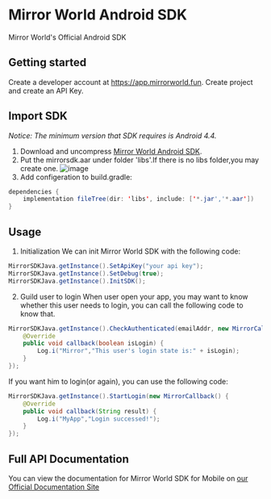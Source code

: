 # Mirror World Android SDK

Mirror World's Official Android SDK  

## Getting started
Create a developer account at https://app.mirrorworld.fun. Create project and create an API Key.  

## Import SDK
*Notice:
The minimum version that SDK requires is Android 4.4.*

1. Download and uncompress [Mirror World Android SDK](http://games.mirrorworld.fun/market_sdk/mirrorsdk.aar).  
2. Put the mirrorsdk.aar under folder 'libs'.If there is no libs folder,you may create one.
![image](https://internal-api-drive-stream.feishu.cn/space/api/box/stream/download/v2/cover/boxcnm7QhYooAjDdWrAZYp8zB2e/?fallback_source=1&height=1280&mount_node_token=doxcnIIeWAQW8ESeiGush255kXd&mount_point=docx_image&policy=equal&width=1280)
3. Add configeration to build.gradle:
```java
dependencies {
    implementation fileTree(dir: 'libs', include: ['*.jar','*.aar'])
}
```

## Usage
1. Initialization
We can init Mirror World SDK with the following code:  
```java
MirrorSDKJava.getInstance().SetApiKey("your api key");
MirrorSDKJava.getInstance().SetDebug(true);
MirrorSDKJava.getInstance().InitSDK();
```

2. Guild user to login
When user open your app, you may want to know whether this user needs to login, you can call the following code to know that.
```java
MirrorSDKJava.getInstance().CheckAuthenticated(emailAddr, new MirrorCallback() {
    @Override
    public void callback(boolean isLogin) {
        Log.i("Mirror","This user's login state is:" + isLogin);
    }
});
```
If you want him to login(or again), you can use the following code:
```java
MirrorSDKJava.getInstance().StartLogin(new MirrorCallback() {
    @Override
    public void callback(String result) {
        Log.i("MyApp","Login successed!");
    }
});
```

## Full API Documentation
You can view the documentation for Mirror World SDK for Mobile on [our Official Documentation Site](https://docs.mirrorworld.fun/android/android-APIReference)
